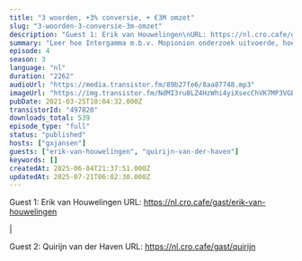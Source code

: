 ```yaml
---
title: "3 woorden, +3% conversie, + €3M omzet"
slug: "3-woorden-3-conversie-3m-omzet"
description: "Guest 1: Erik van Houwelingen\nURL: https://nl.cro.cafe/gast/erik-van-houwelingen\n\n|\n\nGuest 2: Quirijn van der Haven\nURL: https://nl.cro.cafe/gast/quirijn"
summary: "Leer hoe Intergamma m.b.v. Mopionion onderzoek uitvoerde, hoe 3 aangepaste woorden €3M extra omzet gaf en hoe ze daarmee de CRO Awards 2020 gewonnen hebben."
episode: 4
season: 3
language: "nl"
duration: "2262"
audioUrl: "https://media.transistor.fm/89b27fe6/8aa87748.mp3"
imageUrl: "https://img.transistor.fm/NdMI3ru8LZ4HzWhi4yiXsecChVK7MP3VGEmWzzfVKGI/rs:fill:3000:3000:1/q:60/aHR0cHM6Ly9pbWct/dXBsb2FkLXByb2R1/Y3Rpb24udHJhbnNp/c3Rvci5mbS81NWE5/ODUxNWQzYzViNWEz/YThhZTY1Mzg2YTI4/OWU3Ni5qcGc.webp"
pubDate: 2021-03-25T10:04:32.000Z
transistorId: "497820"
downloads_total: 539
episode_type: "full"
status: "published"
hosts: ["gxjansen"]
guests: ["erik-van-houwelingen", "quirijn-van-der-haven"]
keywords: []
createdAt: 2025-06-04T21:37:51.000Z
updatedAt: 2025-07-21T06:02:30.000Z
---
```


Guest 1: Erik van Houwelingen
URL: https://nl.cro.cafe/gast/erik-van-houwelingen

|

Guest 2: Quirijn van der Haven
URL: https://nl.cro.cafe/gast/quirijn
